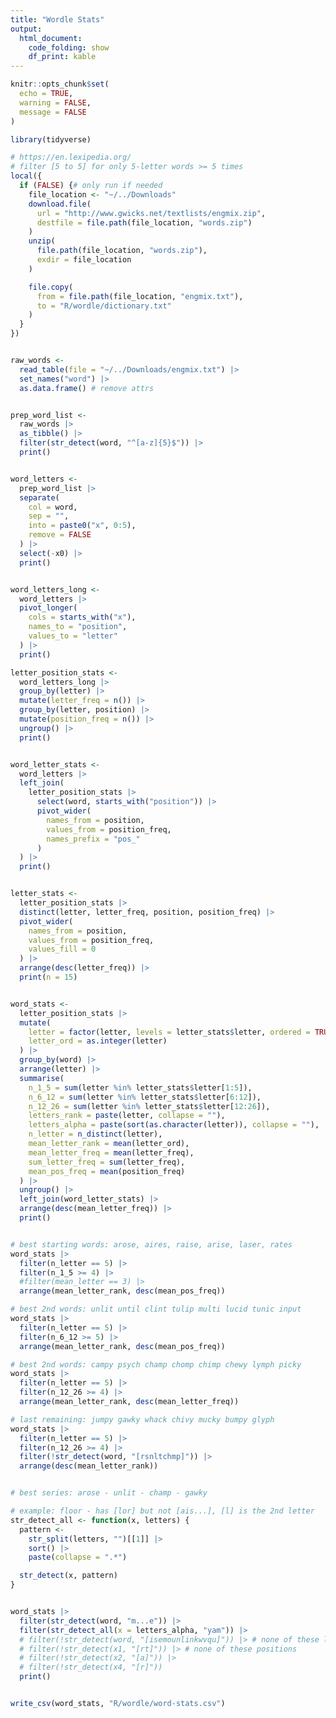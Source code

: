 ```yaml
---
title: "Wordle Stats"
output: 
  html_document:
    code_folding: show
    df_print: kable
---
```


```r
knitr::opts_chunk$set(
  echo = TRUE,
  warning = FALSE,
  message = FALSE
)
```

```r
library(tidyverse)

# https://en.lexipedia.org/
# filter [5 to 5] for only 5-letter words >= 5 times
local({
  if (FALSE) {# only run if needed
    file_location <- "~/../Downloads"
    download.file(
      url = "http://www.gwicks.net/textlists/engmix.zip",
      destfile = file.path(file_location, "words.zip")
    )
    unzip(
      file.path(file_location, "words.zip"),
      exdir = file_location
    )

    file.copy(
      from = file.path(file_location, "engmix.txt"),
      to = "R/wordle/dictionary.txt"
    )
  }
})


raw_words <-
  read_table(file = "~/../Downloads/engmix.txt") |>
  set_names("word") |>
  as.data.frame() # remove attrs


prep_word_list <-
  raw_words |>
  as_tibble() |>
  filter(str_detect(word, "^[a-z]{5}$")) |>
  print()


word_letters <-
  prep_word_list |>
  separate(
    col = word,
    sep = "",
    into = paste0("x", 0:5),
    remove = FALSE
  ) |>
  select(-x0) |>
  print()


word_letters_long <- 
  word_letters |> 
  pivot_longer(
    cols = starts_with("x"),
    names_to = "position",
    values_to = "letter"
  ) |> 
  print()

letter_position_stats <- 
  word_letters_long |> 
  group_by(letter) |> 
  mutate(letter_freq = n()) |> 
  group_by(letter, position) |> 
  mutate(position_freq = n()) |> 
  ungroup() |> 
  print()


word_letter_stats <- 
  word_letters |> 
  left_join(
    letter_position_stats |> 
      select(word, starts_with("position")) |> 
      pivot_wider(
        names_from = position,
        values_from = position_freq,
        names_prefix = "pos_"
      )
  ) |> 
  print()


letter_stats <- 
  letter_position_stats |> 
  distinct(letter, letter_freq, position, position_freq) |> 
  pivot_wider(
    names_from = position,
    values_from = position_freq,
    values_fill = 0
  ) |> 
  arrange(desc(letter_freq)) |> 
  print(n = 15)


word_stats <- 
  letter_position_stats |> 
  mutate(
    letter = factor(letter, levels = letter_stats$letter, ordered = TRUE),
    letter_ord = as.integer(letter)
  ) |> 
  group_by(word) |> 
  arrange(letter) |> 
  summarise(
    n_1_5 = sum(letter %in% letter_stats$letter[1:5]),
    n_6_12 = sum(letter %in% letter_stats$letter[6:12]),
    n_12_26 = sum(letter %in% letter_stats$letter[12:26]),
    letters_rank = paste(letter, collapse = ""),
    letters_alpha = paste(sort(as.character(letter)), collapse = ""),
    n_letter = n_distinct(letter),
    mean_letter_rank = mean(letter_ord),
    mean_letter_freq = mean(letter_freq),
    sum_letter_freq = sum(letter_freq),
    mean_pos_freq = mean(position_freq)
  ) |> 
  ungroup() |> 
  left_join(word_letter_stats) |> 
  arrange(desc(mean_letter_freq)) |> 
  print()


# best starting words: arose, aires, raise, arise, laser, rates
word_stats |> 
  filter(n_letter == 5) |> 
  filter(n_1_5 >= 4) |> 
  #filter(mean_letter == 3) |>
  arrange(mean_letter_rank, desc(mean_pos_freq))

# best 2nd words: unlit until clint tulip multi lucid tunic input
word_stats |> 
  filter(n_letter == 5) |> 
  filter(n_6_12 >= 5) |> 
  arrange(mean_letter_rank, desc(mean_pos_freq))

# best 2nd words: campy psych champ chomp chimp chewy lymph picky
word_stats |> 
  filter(n_letter == 5) |> 
  filter(n_12_26 >= 4) |> 
  arrange(mean_letter_rank, desc(mean_letter_freq))

# last remaining: jumpy gawky whack chivy mucky bumpy glyph
word_stats |> 
  filter(n_letter == 5) |> 
  filter(n_12_26 >= 4) |> 
  filter(!str_detect(word, "[rsnltchmp]")) |> 
  arrange(desc(mean_letter_rank))


# best series: arose - unlit - champ - gawky

# example: floor - has [lor] but not [ais...], [l] is the 2nd letter
str_detect_all <- function(x, letters) {
  pattern <-
    str_split(letters, "")[[1]] |> 
    sort() |> 
    paste(collapse = ".*")

  str_detect(x, pattern)
}


word_stats |> 
  filter(str_detect(word, "m...e")) |> 
  filter(str_detect_all(x = letters_alpha, "yam")) |> 
  # filter(!str_detect(word, "[isemounlinkwvqu]")) |> # none of these letters
  # filter(!str_detect(x1, "[rt]")) |> # none of these positions
  # filter(!str_detect(x2, "[a]")) |>
  # filter(!str_detect(x4, "[r]"))
  print()


write_csv(word_stats, "R/wordle/word-stats.csv")
```
